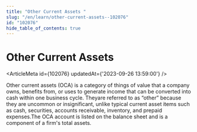 ```yaml
---
title: "Other Current Assets "
slug: "/en/learn/other-current-assets--102076"
id: "102076"
hide_table_of_contents: true
---
```



# Other Current Assets 

<ArticleMeta id={102076} updatedAt={'2023-09-26 13:59:00'} />
<div className='border-solid border-b border-t-0 my-4 border-[var(--ifm-color-gray-300)]' />

Other current assets (OCA) is a category of things of value that a company owns, benefits from, or uses to generate income that can be converted into cash within one business cycle. Theyare referred to as “other” because they are uncommon or insignificant, unlike typical current asset items such as cash, securities, accounts receivable, inventory, and prepaid expenses.The OCA account is listed on the balance sheet and is a component of a firm's total assets.
